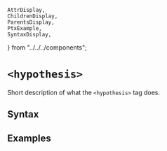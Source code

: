     AttrDisplay,
    ChildrenDisplay,
    ParentsDisplay,
    PtxExample,
    SyntaxDisplay,
} from "../../../components";

# `<hypothesis>`

Short description of what the `<hypothesis>` tag does.

## Syntax

<SyntaxDisplay name="hypothesis" />

## Examples

    
